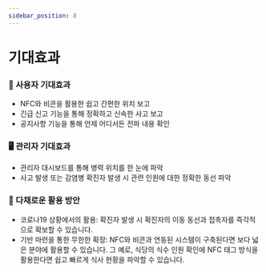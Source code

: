 ```yaml
---
sidebar_position: 8
---
```


# 기대효과

### 👥 사용자 기대효과

- NFC와 비콘을 활용한 쉽고 간편한 위치 보고
- 긴급 신고 기능을 통해 정확하고 신속한 사고 보고
- 공지사항 기능을 통해 언제 어디서든 전파 내용 확인

### 🖥 관리자 기대효과

- 관리자 대시보드를 통해 병력 위치를 한 눈에 파악
- 사고 발생 또는 감염병 확진자 발생 시 관련 인원에 대한 정확한 동선 파악

### 🌈 다채로운 활용 방안

- 코로나19 상황에서의 활용: 확진자 발생 시 확진자의 이동 동선과 접촉자를 즉각적으로 확보할 수 있습니다.
- 기반 마련을 통한 무한한 확장: NFC와 비콘과 연동된 시스템이 구축된다면 보다 넓은 분야에 활용할 수 있습니다. 그 예로, 식당의 식수 인원 확인에 NFC 태그 방식을 활용한다면 쉽고 빠르게 식사 현황을 파악할 수 있습니다.
